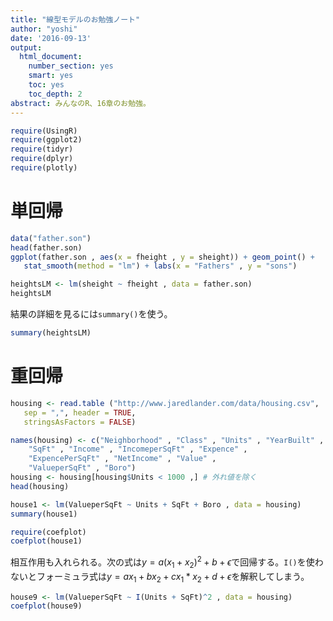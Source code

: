 ```yaml
---
title: "線型モデルのお勉強ノート"
author: "yoshi"
date: '2016-09-13'
output:
  html_document:
    number_section: yes
    smart: yes
    toc: yes
    toc_depth: 2
abstract: みんなのR、16章のお勉強。
---
```

```r
require(UsingR)
require(ggplot2)
require(tidyr)
require(dplyr)
require(plotly)
```
# 単回帰

```r
data("father.son")
head(father.son)
ggplot(father.son , aes(x = fheight , y = sheight)) + geom_point() +
   stat_smooth(method = "lm") + labs(x = "Fathers" , y = "sons")
```

```r
heightsLM <- lm(sheight ~ fheight , data = father.son)
heightsLM
```
結果の詳細を見るには`summary()`を使う。
```r
summary(heightsLM)
```
# 重回帰
```r
housing <- read.table ("http://www.jaredlander.com/data/housing.csv",
   sep = ",", header = TRUE,
   stringsAsFactors = FALSE)
```
```r
names(housing) <- c("Neighborhood" , "Class" , "Units" , "YearBuilt" ,
    "SqFt" , "Income" , "IncomeperSqFt" , "Expence" ,
    "ExpencePerSqFt" , "NetIncome" , "Value" ,
    "ValueperSqFt" , "Boro")
housing <- housing[housing$Units < 1000 ,] # 外れ値を除く
head(housing)
```

```r
house1 <- lm(ValueperSqFt ~ Units + SqFt + Boro , data = housing)
summary(house1)
```
```r
require(coefplot)
coefplot(house1)
```
相互作用も入れられる。次の式は$y=a(x_1 + x_2)^2 + b + \epsilon$で回帰する。`I()`を使わないとフォーミュラ式は$y=a x_1 + b x_2 + c x_1 * x_2 + d + \epsilon$を解釈してしまう。
```r
house9 <- lm(ValueperSqFt ~ I(Units + SqFt)^2 , data = housing)
coefplot(house9)
```

